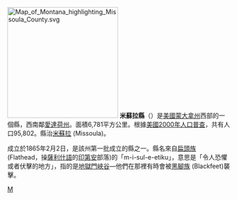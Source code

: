 {{unreferenced|time=2009-6-15}}

[[File:Map_of_Montana_highlighting_Missoula_County.svg|250px]]
'''米蘇拉縣'''（{{lang-en|Missoula County}}）是[[美國|美國]][[蒙大拿州|蒙大拿州]]西部的一個縣，西南鄰[[愛達荷州|愛達荷州]]。面積6,781平方公里。根據[[美國2000年人口普查|美國2000年人口普查]]，共有人口95,802。縣治[[米蘇拉_(蒙大拿州)|米蘇拉]] (Missoula)。

成立於1865年2月2日，是該州第一批成立的縣之一。縣名來自[[扁頭族|扁頭族]] (Flathead，操[[薩利什語|薩利什語]]的[[印第安|印第安]]部落)的「m-i-sul-e-etiku」，意思是「令人恐懼或者伏擊的地方」，指的是[[地獄門峽谷|地獄門峽谷]]—他們在那裡有時會被[[黑腳族|黑腳族]] (Blackfeet)襲擊。
{{Montana-stub}}

[[Category:蒙大拿州行政區劃|M]]